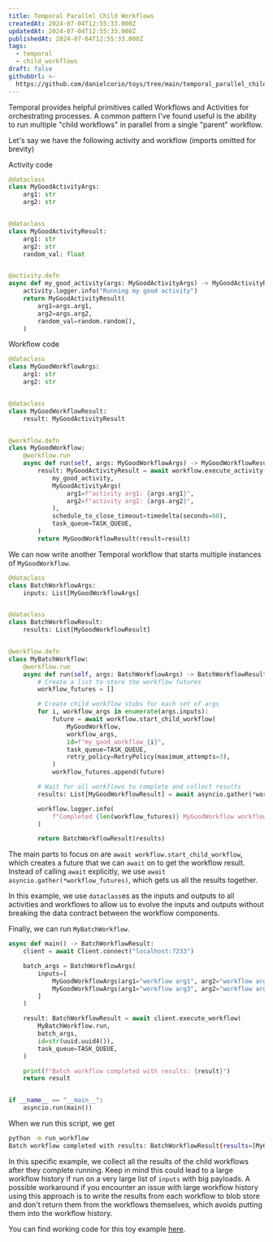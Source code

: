```yaml
---
title: Temporal Parallel Child Workflows
createdAt: 2024-07-04T12:55:33.000Z
updatedAt: 2024-07-04T12:55:33.000Z
publishedAt: 2024-07-04T12:55:33.000Z
tags:
  - temporal
  - child_workflows
draft: false
githubUrl: >-
  https://github.com/danielcorin/toys/tree/main/temporal_parallel_child_workflows
---
```



Temporal provides helpful primitives called Workflows and Activities for orchestrating processes.
A common pattern I've found useful is the ability to run multiple "child workflows" in parallel from a single "parent" workflow.

Let's say we have the following activity and workflow (imports omitted for brevity)

Activity code

```python
@dataclass
class MyGoodActivityArgs:
    arg1: str
    arg2: str


@dataclass
class MyGoodActivityResult:
    arg1: str
    arg2: str
    random_val: float


@activity.defn
async def my_good_activity(args: MyGoodActivityArgs) -> MyGoodActivityResult:
    activity.logger.info("Running my good activity")
    return MyGoodActivityResult(
        arg1=args.arg1,
        arg2=args.arg2,
        random_val=random.random(),
    )
```

Workflow code

```python
@dataclass
class MyGoodWorkflowArgs:
    arg1: str
    arg2: str


@dataclass
class MyGoodWorkflowResult:
    result: MyGoodActivityResult


@workflow.defn
class MyGoodWorkflow:
    @workflow.run
    async def run(self, args: MyGoodWorkflowArgs) -> MyGoodWorkflowResult:
        result: MyGoodActivityResult = await workflow.execute_activity(
            my_good_activity,
            MyGoodActivityArgs(
                arg1=f"activity arg1: {args.arg1}",
                arg2=f"activity arg2: {args.arg2}",
            ),
            schedule_to_close_timeout=timedelta(seconds=60),
            task_queue=TASK_QUEUE,
        )
        return MyGoodWorkflowResult(result=result)

```

We can now write another Temporal workflow that starts multiple instances of `MyGoodWorkflow`.

```python
@dataclass
class BatchWorkflowArgs:
    inputs: List[MyGoodWorkflowArgs]


@dataclass
class BatchWorkflowResult:
    results: List[MyGoodWorkflowResult]


@workflow.defn
class MyBatchWorkflow:
    @workflow.run
    async def run(self, args: BatchWorkflowArgs) -> BatchWorkflowResult:
        # Create a list to store the workflow futures
        workflow_futures = []

        # Create child workflow stubs for each set of args
        for i, workflow_args in enumerate(args.inputs):
            future = await workflow.start_child_workflow(
                MyGoodWorkflow,
                workflow_args,
                id=f"my_good_workflow_{i}",
                task_queue=TASK_QUEUE,
                retry_policy=RetryPolicy(maximum_attempts=3),
            )
            workflow_futures.append(future)

        # Wait for all workflows to complete and collect results
        results: List[MyGoodWorkflowResult] = await asyncio.gather(*workflow_futures)

        workflow.logger.info(
            f"Completed {len(workflow_futures)} MyGoodWorkflow workflows"
        )

        return BatchWorkflowResult(results)
```

The main parts to focus on are `await workflow.start_child_workflow`, which creates a future that we can `await` on to get the workflow result.
Instead of calling `await` explicitly, we use `await asyncio.gather(*workflow_futures)`, which gets us all the results together.

In this example, we use `dataclass`es as the inputs and outputs to all activities and workflows to allow us to evolve the inputs and outputs without breaking the data contract between the <Sidenote content="For example, if an activity returned `str`, we would struggle to add an additional return parameter without changing the return type. We can get in front of this issue by always returning classes.">workflow components</Sidenote>.

Finally, we can run `MyBatchWorkflow`.

```python
async def main() -> BatchWorkflowResult:
    client = await Client.connect("localhost:7233")

    batch_args = BatchWorkflowArgs(
        inputs=[
            MyGoodWorkflowArgs(arg1="workflow arg1", arg2="workflow arg2"),
            MyGoodWorkflowArgs(arg1="workflow arg3", arg2="workflow arg4"),
        ]
    )

    result: BatchWorkflowResult = await client.execute_workflow(
        MyBatchWorkflow.run,
        batch_args,
        id=str(uuid.uuid4()),
        task_queue=TASK_QUEUE,
    )

    print(f"Batch workflow completed with results: {result}")
    return result


if __name__ == "__main__":
    asyncio.run(main())
```

When we run this script, we get

```sh
python -m run_workflow
Batch workflow completed with results: BatchWorkflowResult(results=[MyGoodWorkflowResult(result=MyGoodActivityResult(arg1='activity arg1: workflow arg1', arg2='activity arg2: workflow arg2', random_val=0.8471340083778467)), MyGoodWorkflowResult(result=MyGoodActivityResult(arg1='activity arg1: workflow arg3', arg2='activity arg2: workflow arg4', random_val=0.21755659662944782))])
```

In this specific example, we collect all the results of the child workflows after they complete running.
Keep in mind this could lead to a large workflow history if run on a very large list of `inputs` with big payloads.
A possible workaround if you encounter an issue with large workflow history using this approach is to write the results from each workflow to blob store and don't return them from the workflows themselves, which avoids putting them into the workflow history.

You can find working code for this toy example [here](https://github.com/danielcorin/toys/tree/main/temporal_parallel_child_workflows).
